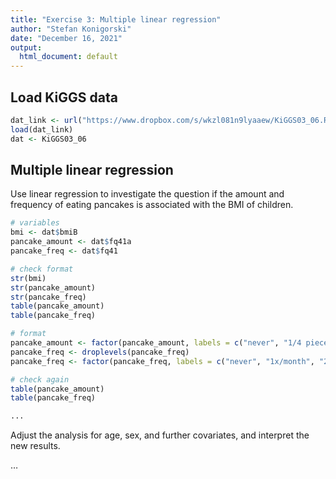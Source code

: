```yaml
---
title: "Exercise 3: Multiple linear regression"
author: "Stefan Konigorski"
date: "December 16, 2021"
output:
  html_document: default
---
```


## Load KiGGS data

```r
dat_link <- url("https://www.dropbox.com/s/wkzl081n9lyaaew/KiGGS03_06.RData?dl=1")
load(dat_link)
dat <- KiGGS03_06
```

## Multiple linear regression

Use linear regression to investigate the question if the amount and frequency of eating pancakes is associated with the BMI of children.

```r
# variables
bmi <- dat$bmiB
pancake_amount <- dat$fq41a
pancake_freq <- dat$fq41

# check format
str(bmi)
str(pancake_amount)
str(pancake_freq)
table(pancake_amount)
table(pancake_freq)

# format
pancake_amount <- factor(pancake_amount, labels = c("never", "1/4 piece or less", "1/2 piece", "1 piece", "2 pieces", "3 pieces or more"))
pancake_freq <- droplevels(pancake_freq)
pancake_freq <- factor(pancake_freq, labels = c("never", "1x/month", "2-3x/month", "1-2x/week", "3-4x/week", "5-6x/week", "1x/day", "2-3x/day", "4-5x/day"))

# check again
table(pancake_amount)
table(pancake_freq)

...
```

Adjust the analysis for age, sex, and further covariates, and interpret the new results.

...
